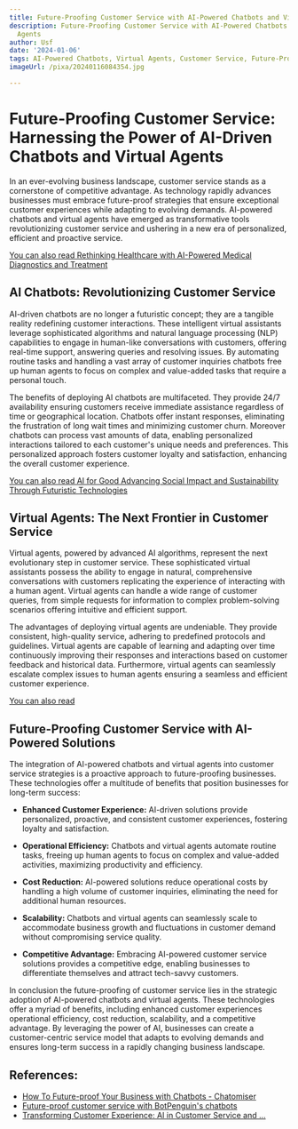 ```yaml
---
title: Future-Proofing Customer Service with AI-Powered Chatbots and Virtual Agents
description: Future-Proofing Customer Service with AI-Powered Chatbots and Virtual
  Agents
author: Usf
date: '2024-01-06'
tags: AI-Powered Chatbots, Virtual Agents, Customer Service, Future-Proofing
imageUrl: /pixa/20240116084354.jpg

---
```

# Future-Proofing Customer Service: Harnessing the Power of AI-Driven Chatbots and Virtual Agents

In an  ever-evolving business landscape, customer service stands as a cornerstone of competitive advantage. As technology rapidly advances  businesses must embrace future-proof strategies that ensure exceptional customer experiences while adapting to evolving demands. AI-powered chatbots  and virtual agents  have emerged as transformative  tools revolutionizing customer service  and ushering  in a new era of personalized, efficient and proactive service.

[You can also  read Rethinking Healthcare with AI-Powered Medical Diagnostics and Treatment](Rethinking%20Healthcare%20with%20AI-Powered%20Medical%20Diagnostics%20and%20Treatment)


## AI Chatbots:  Revolutionizing Customer Service

AI-driven chatbots are no longer a futuristic  concept; they are a tangible reality redefining customer  interactions. These intelligent virtual assistants leverage  sophisticated algorithms and natural  language processing (NLP)  capabilities to engage in human-like conversations with customers, offering real-time support,  answering queries and resolving issues. By automating routine tasks and handling a vast array  of  customer inquiries  chatbots free up human agents to focus on complex and value-added tasks that require a personal touch.

The  benefits of deploying AI  chatbots are multifaceted. They provide 24/7 availability ensuring  customers  receive immediate assistance  regardless of time or geographical location.  Chatbots offer instant responses, eliminating the frustration of long wait times and minimizing customer churn. Moreover  chatbots can process vast  amounts of  data, enabling personalized interactions tailored to each customer's unique needs and preferences. This personalized approach fosters customer  loyalty and satisfaction, enhancing the overall customer experience.

[You can also  read AI for  Good Advancing Social Impact and Sustainability Through Futuristic Technologies](AI%20for%20Good%20Advancing%20Social%20Impact%20and%20Sustainability%20Through%20Futuristic%20Technologies)


## Virtual Agents: The Next Frontier  in Customer Service

Virtual agents, powered by advanced AI algorithms, represent the next evolutionary  step  in customer service. These sophisticated virtual assistants possess the ability to engage in natural, comprehensive conversations with customers replicating the experience of interacting  with a human agent. Virtual agents can handle a wide range of customer queries, from simple requests for information to complex problem-solving scenarios offering intuitive and efficient support.

The advantages of deploying virtual agents are undeniable.  They provide consistent, high-quality service,  adhering to  predefined protocols  and guidelines. Virtual agents are capable of learning and adapting over time continuously improving their responses and interactions based on customer feedback and historical data. Furthermore, virtual  agents can seamlessly escalate complex issues to human  agents  ensuring a seamless and  efficient customer experience.

[You can also read ]()


## Future-Proofing Customer Service  with AI-Powered Solutions

The integration of AI-powered chatbots and virtual agents into customer service strategies is a proactive approach to future-proofing businesses. These technologies  offer a multitude  of benefits that position businesses for long-term success:

- **Enhanced  Customer Experience:** AI-driven solutions provide personalized, proactive, and  consistent customer experiences, fostering  loyalty and satisfaction.

- **Operational Efficiency:** Chatbots and virtual agents automate routine tasks, freeing up  human agents to focus on complex and value-added activities, maximizing productivity and efficiency.

- **Cost Reduction:** AI-powered solutions reduce  operational costs by  handling a high volume of customer inquiries, eliminating the need for additional human resources.

- **Scalability:** Chatbots and virtual agents can seamlessly scale to accommodate business growth and fluctuations in customer demand  without compromising service quality.

-  **Competitive Advantage:** Embracing AI-powered customer service  solutions provides a competitive edge, enabling businesses to differentiate themselves and attract tech-savvy customers.

In conclusion the future-proofing of customer service  lies in the strategic adoption of AI-powered chatbots and virtual agents. These technologies offer a myriad of benefits, including enhanced customer experiences operational efficiency, cost reduction, scalability, and  a competitive advantage. By leveraging the power of AI,  businesses can create a customer-centric service model that adapts to evolving demands and ensures long-term success in a rapidly changing business landscape.

## References:
- [How To Future-proof Your Business with Chatbots - Chatomiser](https://www.chatomiser.com/chatbot/future-proof)
- [Future-proof customer service with BotPenguin's chatbots](https://botpenguin.com/blogs/future-proof-customer-service-with-botpenguin-chatbot)
- [Transforming Customer Experience: AI in Customer Service and ...](https://www.linkedin.com/pulse/transforming-customer-experience-ai-service-satisfaction-yobiapp)
